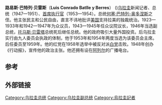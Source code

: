 {{Infobox politician
| honorific-prefix    =
| name                = 路易斯·巴特列·贝雷斯
| honorific-suffix    =
| image               = Lbberres23.jpg
| imagesize           =
| smallimage          =
| caption             =路易斯·巴特列·贝雷斯
| order               =
| office              = [[乌拉圭总统|乌拉圭总统]]
| term_start          = 1947年
| term_end            = 1951年
| term_start2         = 1955年
| term_end2           = 1956年
| vicepresident       =
| president           =
| succeeding          =
| predecessor         = [[托马斯·贝雷塔（乌拉圭)|托马斯·贝雷塔]]
| successor           = [[安德烈斯·马丁内斯·特鲁埃瓦|安德烈斯·马丁内斯·特鲁埃瓦]]
| constituency        =
| majority            =
| birth_date          = 1897年11月26日
| birth_place         =[[乌拉圭|乌拉圭]][[蒙得维的亚|蒙得维的亚]]
| death_date          = 1964年7月15日（67岁）
| death_place         =[[乌拉圭|乌拉圭]][[蒙得维的亚|蒙得维的亚]]
| nationality         =
| party               = [[乌拉圭红党|乌拉圭红党]]
| spouse              = Matilde Ibáñez Tálice
| relations           =
| children            = [[豪尔赫·巴特列|豪尔赫·巴特列]], Luis Batlle 、Matilde Linda Batlle
| residence           =
| alma_mater          =
| occupation          = 新闻记者
| profession          = 
| religion            =
| signature           =
| website             =
| footnotes           =
}}

'''路易斯·巴特列·贝雷斯'''（'''Luis Conrado Batlle y Berres'''） ({{bd|1897年|11月26日|1964年|7月15日}})[[乌拉圭|乌拉圭]]新闻记者、总统（1947—1951）、[[首席执行官|首席执行官]]（1953—1954）。总统[[何塞·巴特列-奥多涅斯|何塞·巴特列-奥多涅斯]]之侄。他主张民主和公民自由，直言不讳地批评[[美国|美国]]支持拉美的独裁统治。1923—1933年和1942—1947年为众议员，1943—1945年任众议院议长，1946年当选副总统，[[托马斯·贝雷塔（乌拉圭)|托马斯·贝雷塔]]总统死后继任总统。他的政府吸引大量外国投资。后乌拉圭实行由九人委员会执政的体制，他于1953年和1954年两度当选为该委员会主席。后任委员至1959年。他的红党在1958年选举中被反对派[[乌拉圭白党|白党]]击败。1948年创办《行动报》，宣传他的政治主张。他还拥有设在[[阿列尔|阿列尔]]的广播电台。

==参考==
{{1911}}
==外部链接==
{{commonscat|Luis Batlle Berres}}

{{S-start}}
{{S-off}}
{{Succession box|title=[[乌拉圭总统|乌拉圭总统]]|before=路易斯·[[托马斯·贝雷塔|托马斯·贝雷塔]]|after=[[安德烈斯·马丁内斯·特鲁埃瓦|安德烈斯·马丁内斯·特鲁埃瓦]]|years=1947-1951}}
{{Succession box|title=[[乌拉圭总统|乌拉圭总统]]|before=[[安德烈斯·马丁内斯·特鲁埃瓦|安德烈斯·马丁内斯·特鲁埃瓦]]|after=[[阿尔韦托·费尔明·苏维里亚|阿尔韦托·苏维里亚]]|years=1955-1956}}
{{S-end}}

{{Authority control}}
{{DEFAULTSORT: Batlle, Luis}}
[[Category:乌拉圭总统|Category:乌拉圭总统]]
[[Category:乌拉圭副总统|Category:乌拉圭副总统]]
[[Category:烏拉圭記者|Category:烏拉圭記者]]